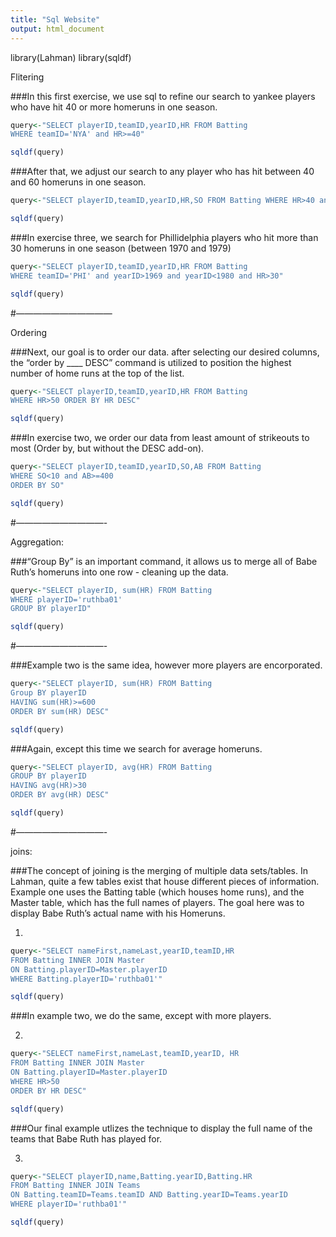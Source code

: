 ```yaml
---
title: "Sql Website"
output: html_document
---
```


library(Lahman)
library(sqldf)

Flitering

###In this first exercise, we use sql to refine our search to yankee players who have hit 40 or more homeruns in one season.

```r
query<-"SELECT playerID,teamID,yearID,HR FROM Batting 
WHERE teamID='NYA' and HR>=40"

sqldf(query)
```

###After that, we adjust our search to any player who has hit between 40 and 60 homeruns in one season.

```r
query<-"SELECT playerID,teamID,yearID,HR,SO FROM Batting WHERE HR>40 and SO<60"

sqldf(query)
```

###In exercise three, we search for Phillidelphia players who hit more than 30 homeruns in one season (between 1970 and 1979)

```r
query<-"SELECT playerID,teamID,yearID,HR FROM Batting
WHERE teamID='PHI' and yearID>1969 and yearID<1980 and HR>30"

sqldf(query)
```


#---------------------------------

Ordering

###Next, our goal is to order our data. after selecting our desired columns, the "order by ____ DESC" command is utilized to position the highest number of home runs at the top of the list.

```r
query<-"SELECT playerID,teamID,yearID,HR FROM Batting
WHERE HR>50 ORDER BY HR DESC"

sqldf(query)
```

###In exercise two, we order our data from least amount of strikeouts to most (Order by, but without the DESC add-on).

```r
query<-"SELECT playerID,teamID,yearID,SO,AB FROM Batting
WHERE SO<10 and AB>=400
ORDER BY SO"

sqldf(query)
```

#-------------------------------

Aggregation:

###"Group By" is an important command, it allows us to merge all of Babe Ruth's homeruns into one row - cleaning up the data.

```r
query<-"SELECT playerID, sum(HR) FROM Batting 
WHERE playerID='ruthba01'
GROUP BY playerID"

sqldf(query)
```

#-------------------------------

###Example two is the same idea, however more players are encorporated.

```r
query<-"SELECT playerID, sum(HR) FROM Batting
Group BY playerID
HAVING sum(HR)>=600
ORDER BY sum(HR) DESC"

sqldf(query)
```

###Again, except this time we search for average homeruns.

```r
query<-"SELECT playerID, avg(HR) FROM Batting
GROUP BY playerID
HAVING avg(HR)>30
ORDER BY avg(HR) DESC"

sqldf(query)
```

#-------------------------------

joins:

###The concept of joining is the merging of multiple data sets/tables. In Lahman, quite a few tables exist that house different pieces of information. Example one uses the Batting table (which houses home runs), and the Master table, which has the full names of players. The goal here was to display Babe Ruth's actual name with his Homeruns.

1.
```r
query<-"SELECT nameFirst,nameLast,yearID,teamID,HR 
FROM Batting INNER JOIN Master
ON Batting.playerID=Master.playerID
WHERE Batting.playerID='ruthba01'"

sqldf(query)
```

###In example two, we do the same, except with more players.

2.
```r
query<-"SELECT nameFirst,nameLast,teamID,yearID, HR
FROM Batting INNER JOIN Master
ON Batting.playerID=Master.playerID
WHERE HR>50
ORDER BY HR DESC"

sqldf(query)
```

###Our final example utlizes the technique to display the full name of the teams that Babe Ruth has played for.

3.
```r
query<-"SELECT playerID,name,Batting.yearID,Batting.HR
FROM Batting INNER JOIN Teams
ON Batting.teamID=Teams.teamID AND Batting.yearID=Teams.yearID
WHERE playerID='ruthba01'"

sqldf(query)
```